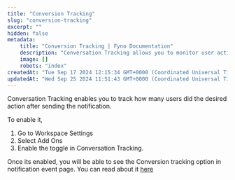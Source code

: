 ```yaml
---
title: "Conversion Tracking"
slug: "conversion-tracking"
excerpt: ""
hidden: false
metadata:
    title: "Conversion Tracking | Fyno Documentation"
    description: "Conversation Tracking allows you to monitor user actions post-notification by enabling it in Workspace Settings under Add Ons. Once enabled, the option appears on the notification event page."
    image: []
    robots: "index"
createdAt: "Tue Sep 17 2024 12:15:34 GMT+0000 (Coordinated Universal Time)"
updatedAt: "Wed Sep 25 2024 11:51:43 GMT+0000 (Coordinated Universal Time)"
---
```


Conversation Tracking enables you to track how many users did the desired action after sending the notification.

To enable it,

1. Go to Workspace Settings
2. Select Add Ons
3. Enable the toggle in Conversation Tracking.

Once its enabled, you will be able to see the Conversion tracking option in notification event page. You can read about it [here](./event-creation#4-track-conversion-optional)
